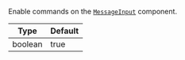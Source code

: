 Enable commands on the [`MessageInput`](../../../../ui-components/message_input.mdx) component.

| Type    | Default |
| ------- | ------- |
| boolean | true    |
